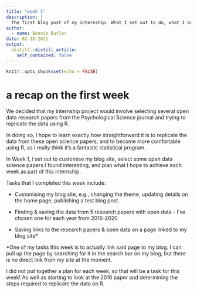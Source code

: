 ```yaml
---
title: "week 1"
description: |
  The first blog post of my internship. What I set out to do, what I achieved, the challenges I encountered...
author:
  - name: Bonnie Butler
date: 02-18-2021
output:
  distill::distill_article:
    self_contained: false
---
```


```r
knitr::opts_chunk$set(echo = FALSE)
```

# a recap on the first week

We decided that my internship project would involve selecting several open data research papers from the Psychological Science journal and trying to replicate the data using R.

In doing so, I hope to learn exactly how straightforward it is to replicate the data from these open science papers, and to become more comfortable using R, as I really think it’s a fantastic statistical program.

In Week 1, I set out to customise my blog site, select some open data science papers I found interesting, and plan what I hope to achieve each week as part of this internship.

Tasks that I completed this week include:

- Customising my blog site, e.g., changing the theme, updating details on the home page, publishing a test blog post

- Finding & saving the data from 5 research papers with open data - I’ve chosen one for each year from 2016-2020

- Saving links to the research papers & open data on a page linked to my blog site*

*One of my tasks this week is to actually link said page to my blog. I can pull up the page by searching for it in the search bar on my blog, but there is no direct link from my site at the moment.

I did not put together a plan for each week, so that will be a task for this week! As well as starting to look at the 2016 paper and determining the steps required to replicate the data on R.